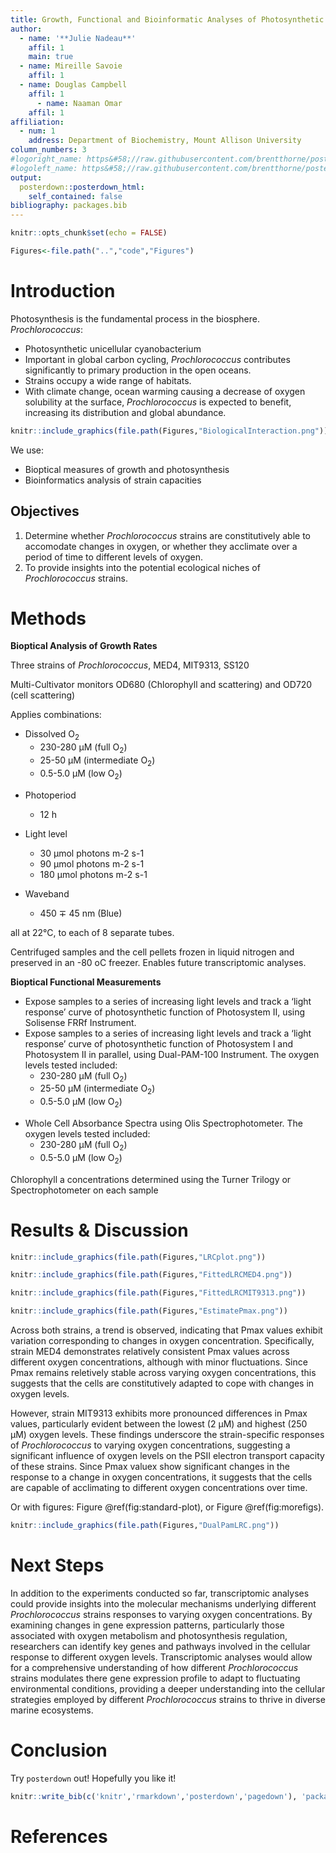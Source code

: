 ```yaml
---
title: Growth, Functional and Bioinformatic Analyses of Photosynthetic Strategies of *Prochlorococcus* Strains Under Varying Oxygen
author:
  - name: '**Julie Nadeau**'
    affil: 1
    main: true
  - name: Mireille Savoie
    affil: 1
  - name: Douglas Campbell
    affil: 1
      - name: Naaman Omar
    affil: 1
affiliation: 
  - num: 1
    address: Department of Biochemistry, Mount Allison University
column_numbers: 3
#logoright_name: https&#58;//raw.githubusercontent.com/brentthorne/posterdown/master/images/betterhexlogo.png
#logoleft_name: https&#58;//raw.githubusercontent.com/brentthorne/posterdown/master/images/betterhexlogo.png
output: 
  posterdown::posterdown_html:
    self_contained: false
bibliography: packages.bib
---
```


```r
knitr::opts_chunk$set(echo = FALSE)
```

``` r
Figures<-file.path("..","code","Figures")
```

# Introduction
Photosynthesis is the fundamental process in the biosphere. 
*Prochlorococcus*:
<p class="forceBreak"></p>
- Photosynthetic unicellular cyanobacterium 
- Important in global carbon cycling, *Prochlorococcus* contributes significantly to primary production in the open oceans. 
- Strains occupy a wide range of habitats.
- With climate change, ocean warming causing a decrease of oxygen solubility at the surface, *Prochlorococcus* is expected to benefit, increasing its distribution and global abundance.
```r
knitr::include_graphics(file.path(Figures,"BiologicalInteraction.png"))
```
We use:
<p class="forceBreak"></p>
- Bioptical measures of growth and photosynthesis
- Bioinformatics analysis of strain capacities

## Objectives

1. Determine whether *Prochlorococcus* strains are constitutively able to accomodate changes in oxygen, or whether they acclimate over a period of time to different levels of oxygen.
2. To provide insights into the potential ecological niches of *Prochlorococcus* strains.

# Methods

**Bioptical Analysis of Growth Rates**
<p class="forceBreak"></p>
Three strains of *Prochlorococcus*, MED4, MIT9313, SS120
<p class="forceBreak"></p>
Multi-Cultivator monitors OD680 (Chlorophyll and scattering) and OD720 (cell scattering)
<p class="forceBreak"></p>
Applies combinations:
<p class="forceBreak"></p>
- Dissolved O~2~
  - 230-280 µM (full O~2~)
  - 25-50 µM (intermediate O~2~)
  - 0.5-5.0 µM (low O~2~) 
<p class="forceBreak"></p>
- Photoperiod 
<p class="forceBreak"></p>
  - 12 h
<p class="forceBreak"></p>
- Light level 
<p class="forceBreak"></p>
  - 30 µmol photons m-2 s-1
  - 90 µmol photons m-2 s-1
  - 180 µmol photons m-2 s-1
<p class="forceBreak"></p>
- Waveband 
<p class="forceBreak"></p>
  - 450 ∓ 45 nm (Blue)
  
all at 22°C, to each of 8 separate tubes.

Centrifuged samples and the cell pellets frozen in liquid nitrogen and preserved in an -80 oC freezer. Enables future transcriptomic analyses.

**Bioptical Functional Measurements**
<p class="forceBreak"></p>
- Expose samples to a series of increasing light levels and track a 'light response' curve of photosynthetic function of Photosystem II, using Solisense FRRf  Instrument.
- Expose samples to a series of increasing light levels and track a 'light response' curve of photosynthetic function of Photosystem I and Photosystem II in parallel, using Dual-PAM-100 Instrument. The oxygen levels tested included:
  - 230-280 µM (full O~2~)
  - 25-50 µM (intermediate O~2~) 
  - 0.5-5.0 µM (low O~2~) 
<p class="forceBreak"></p>
- Whole Cell Absorbance Spectra using Olis Spectrophotometer. The oxygen levels tested included: 
  - 230-280 µM (full O~2~) 
  - 0.5-5.0 µM (low O~2~) 

Chlorophyll a concentrations determined using the Turner Trilogy or Spectrophotometer on each sample


# Results & Discussion

```r
knitr::include_graphics(file.path(Figures,"LRCplot.png"))
```

```r
knitr::include_graphics(file.path(Figures,"FittedLRCMED4.png"))
```

```r
knitr::include_graphics(file.path(Figures,"FittedLRCMIT9313.png"))
```

```r
knitr::include_graphics(file.path(Figures,"EstimatePmax.png"))
```

Across both strains, a trend is observed, indicating that Pmax values exhibit variation corresponding to changes in oxygen concentration. Specifically, strain MED4 demonstrates relatively consistent Pmax values across different oxygen concentrations, although with minor fluctuations. Since Pmax remains reletively stable across varying oxygen concentrations, this suggests that the cells are constitutively adapted to cope with changes in oxygen levels.

However, strain MIT9313 exhibits more pronounced differences in Pmax values, particularly evident between the lowest (2 µM) and highest (250 µM) oxygen levels. These findings underscore the strain-specific responses of *Prochlorococcus* to varying oxygen concentrations, suggesting a significant influence of oxygen levels on the PSII electron transport capacity of these strains. Since Pmax valuex show significant changes in the response to a change in oxygen concentrations, it suggests that the cells are capable of acclimating to different oxygen concentrations over time.

Or with figures: Figure \@ref(fig:standard-plot), or Figure \@ref(fig:morefigs).
```r
knitr::include_graphics(file.path(Figures,"DualPamLRC.png"))
```

# Next Steps

In addition to the experiments conducted so far, transcriptomic analyses could provide insights into the molecular mechanisms underlying different *Prochlorococcus* strains responses to varying oxygen concentrations. By examining changes in gene expression patterns, particularly those associated with oxygen metabolism and photosynthesis regulation, researchers can identify key genes and pathways involved in the cellular response to different oxygen levels. Transcriptomic analyses would allow for a comprehensive understanding of how different *Prochlorococcus* strains modulates there gene expression profile to adapt to fluctuating environmental conditions, providing a deeper understanding into the cellular strategies employed by different *Prochlorococcus* strains to thrive in diverse marine ecosystems.

# Conclusion

Try `posterdown` out! Hopefully you like it!

```r
knitr::write_bib(c('knitr','rmarkdown','posterdown','pagedown'), 'packages.bib')
```

# References
